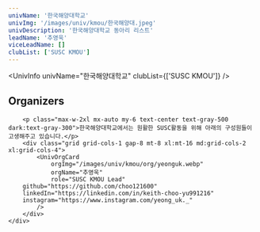 ```yaml
---
univName: '한국해양대학교'
univImg: '/images/univ/kmou/한국해양대.jpeg'
univDescription: '한국해양대학교 동아리 리스트'
leadName: '추영욱'
viceLeadName: []
clubList: ['SUSC KMOU']
---
```




<UnivInfo
	univName="한국해양대학교"
	clubList={['SUSC KMOU']}
/>


<section class="bg-white dark:bg-gray-900">
	<div class="container px-6 py-10 mx-auto">
		<h1 class="text-2xl font-semibold text-center text-gray-800 capitalize lg:text-3xl dark:text-white">Organizers</h1>

		<p class="max-w-2xl mx-auto my-6 text-center text-gray-500 dark:text-gray-300">한국해양대학교에서는 원활한 SUSC활동을 위해 아래의 구성원들이 고생해주고 있습니다.</p>
		<div class="grid grid-cols-1 gap-8 mt-8 xl:mt-16 md:grid-cols-2 xl:grid-cols-4">
			<UnivOrgCard 
				orgImg="/images/univ/kmou/org/yeonguk.webp"
				orgName="추영욱"
				role="SUSC KMOU Lead"
        github="https://github.com/choo121600"
        linkedIn="https://linkedin.com/in/keith-choo-yu991216"
        instagram="https://www.instagram.com/yeong_uk._"
			/>
		</div>
	</div>
</section>